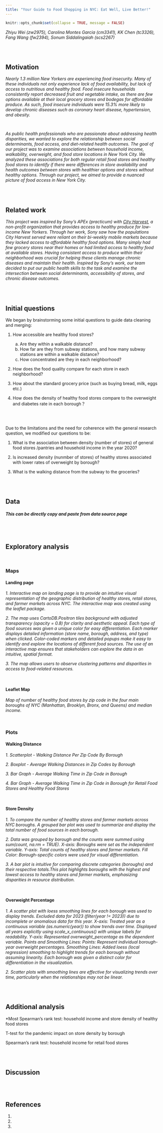 ```yaml
---
title: "Your Guide to Food Shopping in NYC: Eat Well, Live Better!"
---
```


```r
knitr::opts_chunk$set(collapse = TRUE, message = FALSE)
```

*Zhiyu Wei (zw2975), Carolina Montes Garcia (cm3341), KK Chen (tc3326), Fang Wang (fw2394), Sonum Siddalingaiah (scs2267)*

<br><br> 

## Motivation

*Nearly 1.3 million New Yorkers are experiencing food insecurity. Many of these individuals not only experience lack of food availability, but lack of access to nutritious and healthy food. Food insecure households consistently report decreased fruit and vegetable intake, as there are few options available at their local grocery stores and bodegas for affordable produce. As such, food insecure individuals were 15.3% more likely to develop chronic diseases such as coronary heart disease, hypertension, and obesity.*

<br>

*As public health professionals who are passionate about addressing health disparities, we wanted to explore the relationship between social determinants, food access, and diet-related health outcomes. The goal of our project was to examine associations between household income, walkability, overweight, and food store locations in New York City. We analyzed these associations for both regular retail food stores and healthy food stores to identify if there were differences in store availability and health outcomes between stores with healthier options and stores without healthy options. Through our project, we aimed to provide a nuanced picture of food access in New York City.*

<br><br>

## Related work

*This project was inspired by Sony’s APEx (practicum) with [City Harvest](https://www.cityharvest.org/), a non-profit organization that provides access to healthy produce for low-income New Yorkers. Through her work, Sony saw how the populations City Harvest served were reliant on their bi-weekly mobile markets because they lacked access to affordable healthy food options. Many simply had few grocery stores near their homes or had limited access to healthy food at available stores. Having consistent access to produce within their neighborhood was crucial for helping these clients manage chronic diseases and maintain their health. Inspired by Sony’s work, our team decided to put our public health skills to the task and examine the intersection between social determinants, accessibility of stores, and chronic disease outcomes.*

<br><br>

## Initial questions

We began by brainstorming some initial questions to guide data cleaning and merging:

1. How accessible are healthy food stores?

    a. Are they within a walkable distance?
    b. How far are they from subway stations, and how many subway stations are within a walkable distance?
    c. How concentrated are they in each neighborhood?
    

2. How does the food quality compare for each store in each neighborhood? 

3. How about the standard grocery price (such as buying bread, milk, eggs etc.) 

4. How does the density of healthy food stores compare to the overweight and diabetes rate in each  borough？ 

<br><br>

Due to the limitations and the need for coherence with the general research question, we modified our questions to be:

1. What is the association between density (number of stores) of general food stores /pantries and household income in the year 2020?

2. Is increased density (nunmber of stores) of healthy stores associated with lower rates of overweight by borough? 
3. What is the walking distance from the subway to the groceries?


<br><br>

## Data

##### This can be directly copy and paste from data source page

<br><br>

## Exploratory analysis

<br>

### Maps 

#### Landing page

*1. Interactive map on landing page is to provide an intuitive visual representation of the geographic distribution of healthy stores, retail stores, and farmer markets across NYC. The interactive map was created using the leaflet package.*

*2. The map uses CartoDB.Positron tiles background with adjusted transparency (opacity = 0.8) for clarity and aesthetic appeal. Each type of food sources was given a unique color for easy differentiation. Each marker displays detailed information (store name, borough, address, and type) when clicked. Color-coded markers and detailed popups make it easy to identify and explore the locations of different food sources. The use of an interactive map ensures that stakeholders can explore the data in an intuitive, spatial format.*

*3. The map allows users to observe clustering patterns and disparities in access to food-related resources.*

<br>

#### Leaflet Map

*Map of number of healthy food stores by zip code in the four main boroughs of NYC (Manhattan, Brooklyn, Bronx, and Queens) and median income.*

<br>

### Plots 

#### Walking Distance

*1. Scatterplot - Walking Distance Per Zip Code By Borough*

*2. Boxplot - Average Walking Distances in Zip Codes by Borough*

*3. Bar Graph - Average Walking Time in Zip Code in Borough*

*4. Bar Graph - Average Walking Time in Zip Code in Borough for Retail Food Stores and Healthy Food Stores*

<br>

#### Store Density

*1. To compare the number of healthy stores and farmer markets across NYC boroughs. A grouped bar plot was used to summarize and display the total number of food sources in each borough.*

*2. Data was grouped by borough and the counts were summed using sum(count, na.rm = TRUE). X-axis: Boroughs were set as the independent variable. Y-axis: Total counts of healthy stores and farmer markets. Fill Color: Borough-specific colors were used for visual differentiation.*

*3. A bar plot is intuitive for comparing discrete categories (boroughs) and their respective totals.This plot highlights boroughs with the highest and lowest access to healthy stores and farmer markets, emphasizing disparities in resource distribution.*

<br>

#### Overweight Percentage

*1. A scatter plot with loess smoothing lines for each borough was used to display trends. Excluded data for 2023 (filter(year != 2023)) due to incomplete or anomalous data for this year. X-axis: Treated year as a continuous variable (as.numeric(year)) to show trends over time. Displayed all years explicitly using scale_x_continuous() with unique labels for readability. Y-axis: Represented overweight_percentage as the dependent variable. Points and Smoothing Lines: Points: Represent individual borough-year overweight percentages. Smoothing Lines: Added loess (local regression) smoothing to highlight trends for each borough without assuming linearity. Each borough was given a distinct color for differentiation in the visualization.*

*2. Scatter plots with smoothing lines are effective for visualizing trends over time, particularly when the relationships may not be linear.*

<br><br>

## Additional analysis

*Most 
Spearman's rank test: household income and store density of healthy food stores

T-test for the pandemic impact on store density by borough

Spearman's rank test: household income for retail food stores

<br><br>


## Discussion

<br><br>

## References

1. 
2. 
3. 
